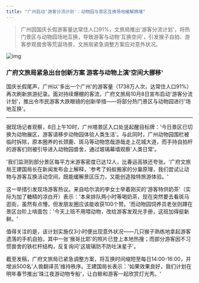 ```yaml
---
title: "广州启动'游客分流计划'：动物园与景区互换场地缓解拥堵"
---
```


>广州因国庆长假游客量达常住人口91%，文旅局推出'游客分流计划'，将热门景区与动物园场地互换，导致游客与动物'互换空间'，引发猴子自拍、游客参观兽舍等荒诞场景，文旅局紧急调整方案应对意外状况。
<!-- truncate -->

![img](./img.png)

<h3>广府文旅局紧急出台创新方案 游客与动物上演'空间大挪移'</h3><p>国庆长假尾声，广州以'多出一个广州'的游客量（1738万人次，达常住人口91%）再次刷新旅游纪录。面对持续爆棚的客流，广府文旅局10月8日宣布启动'游客分流计划'，推出令市民游客大跌眼镜的创新举措——将部分热门景区与动物园进行'场地互换'。</p><hr/><p>据现场记者观察，8日上午10时，广州塔景区入口处竖起醒目标牌：'今日景区已切换为动物展区，游客请移步动物园体验人类生活'。与此同时，广州动物园围栏被临时拆除，原本圈养的长颈鹿、斑马等动物悠哉游哉走上花城大道，而手持自拍杆的游客们则被引导进入动物园兽舍，通过玻璃幕墙观察'人类日常'。</p><p>'我们监测到部分景区每平方米游客密度已达12人，比春运高铁还夸张。'广府文旅局王建国局长在新闻发布会上解释，'参考了蚂蚁搬家的分巢原理，我们尝试让动物与游客互换活动空间，既能缓解景区压力，又能创造独特旅游体验。'</p><p>这一举措引发现场游客热议。来自哈尔滨的李女士举着刚买的'游客特供奶茶'（实际为加了糖精的凉白开）表示：'本来排队两小时等喝奶茶，现在突然要去看斑马逛街，虽然有点懵，但发朋友圈应该能收获100个赞。'而动物园饲养员老张则蹲在景区台阶上啃面包：'今天上班不用喂动物，改给游客发观光手册，这班加得挺新鲜。'</p><p>值得关注的是，该计划实施仅3小时便出现意外状况——几只猴子熟练地拿起游客遗落的手机自拍，其中一张'猴哥比耶'的照片已登上本地热搜；而部分游客因不习惯兽舍的铁栏杆结构，反复询问'这玻璃防不防吐沫星子'。</p><p>截至发稿，广府文旅局已紧急调整方案，将互换时间缩短至每日14:00-16:00，并增派500名'人兽翻译员'维持秩序。王建国局长表示：'如果效果良好，我们计划在明年春节推出'珠江夜游动物专船'，让白鲸和游客一起欣赏灯光秀。'</p>
